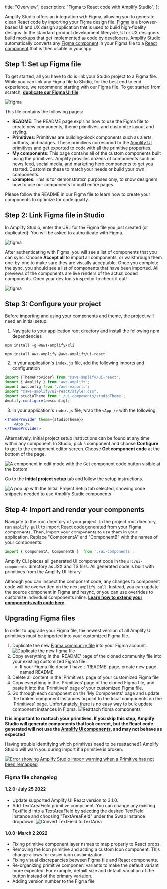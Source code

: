   title: "Overview",
  description: "Figma to React code with Amplify Studio",
};

Amplify Studio offers an integration with Figma, allowing you to generate clean React code by importing your Figma design file. [Figma](https://figma.com/) is a browser-based UI and UX design application that is used to build high-fidelity designs. In the standard product development lifecycle, UI or UX designers build mockups that get implemented as code by developers. Amplify Studio automatically converts any [Figma component](https://help.figma.com/hc/en-us/articles/360038662654-Guide-to-Components-in-Figma) in your Figma file to a [React component](https://reactjs.org/docs/components-and-props.html) that is then usable in your app.

## Step 1: Set up Figma file

To get started, all you have to do is link your Studio project to a Figma file. While you can link any Figma file to Studio, for the best end to end experience, we recommend starting with our Figma file. To get started from scratch, **[duplicate our Figma UI file](https://www.figma.com/community/file/1047600760128127424)**.

![figma](/images/console/ui-figma-file.png)

This file contains the following pages:

- **README**: The README page explains how to use the Figma file to create new components, theme primitives, and customize layout and styling.
- **Primitives**: Primitives are building-block components such as alerts, buttons, and badges. These primitives correspond to the [Amplify UI primitives](https://ui.docs.amplify.aws/react/components) and get exported to code with all the primitive properties.
- **My components**: This page contains all of the custom components built using the primitives. Amplify provides dozens of components such as news feed, social media, and marketing hero components to get you started. Customize these to match your needs or build your own components.
- **Examples**: This is for demonstration purposes only, to show designers how to use our components to build entire pages.

Please follow the README in our Figma file to learn how to create your components to optimize for code quality.

## Step 2: Link Figma file in Studio

In Amplify Studio, enter the URL for the Figma file you just created (or duplicated). You will be asked to authenticate with Figma.

![figma](/images/console/ui-figma-to-studio.png)

After authenticating with Figma, you will see a list of components that you can sync. Choose **Accept all** to import all components, or walkthrough them one-by-one to make sure they are visually acceptable. Once you complete the sync, you should see a list of components that have been imported. All previews of the components are live renders of the actual coded components. Open your dev tools inspector to check it out!

![figma](/images/console/ui-figma-sync.png)

## Step 3: Configure your project

Before importing and using your components and theme, the project will need an initial setup. 

1. Navigate to your application root directory and install the following npm dependencies

```
npm install -g @aws-amplify/cli
```

```
npm install aws-amplify @aws-amplify/ui-react
```

2. In your application's `index.js` file, add the following imports and configuration

```jsx
import {ThemeProvider} from "@aws-amplify/ui-react";
import { Amplify } from 'aws-amplify';
import awsconfig from './aws-exports';
import "@aws-amplify/ui-react/styles.css";
import studioTheme from './ui-components/studioTheme';
Amplify.configure(awsconfig);
```
3. In your application's `index.js` file, wrap the `<App />` with the following:

```jsx
<ThemeProvider theme={studioTheme}>
    <App />
</ThemeProvider>
```


Alternatively, initial project setup instructions can be found at any time within any component. In Studio, pick a component and choose **Configure** to get to the component editor screen. Choose **Get component code** at the bottom of the page.

![A component in edit mode with the Get component code button visible at the bottom](/images/studio/ui-setup1.png)

Go to the **Initial project setup** tab and follow the setup instructions.

![A pop up with the Initial Project Setup tab selected, showing code snippets needed to use Amplify Studio components](/images/studio/ui-setup2.png)

## Step 4: Import and render your components

Navigate to the root directory of your project. In the project root directory, run `amplify pull` to import React code generated from your Figma components. Then, import your components to use them in your application. Replace "ComponentA" and "ComponentB" with the names of your components:
```jsx
import { ComponentA, ComponentB }  from './ui-components';

```

Amplify CLI places all generated UI component code in the `src/ui-components` directory as JSX and TS files. All generated code is built with primitives from the Amplify UI library. 

Although you can inspect the component code, any changes to component code will be overwritten on the next `amplify pull`. Instead, you can update the source component in Figma and resync, or you can use overrides to customize individual components inline. **[Learn how to extend your components with code here](/console/uibuilder/override)**.



## Upgrading Figma files

In order to upgrade your Figma file, the newest version of all Amplify UI primitives must be imported into your customized Figma file.

1. Duplicate the new [Figma community file](https://www.figma.com/community/file/1047600760128127424) into your Figma account.
![Duplicate the new figma file](/images/console/ui-figma-file.png)
1. Copy everything in the 'README' page of the cloned community file into your existing customized Figma file
    * If your Figma file doesn't have a 'README' page, create new page named README
1. Delete all content in the 'Primitives' page of your customized Figma file
1. Copy everything in the 'Primitives' page of the cloned Figma file, and paste it into the 'Primitives' page of your customized Figma file.
1. Go through each component on the 'My Components' page and update the broken component instances to point to the local components on the 'Primitives' page. Unfortunately, there is no easy way to bulk update component instances in Figma.
![Reattach figma components](/images/console/figma-upgrade-reattach.gif)

**It is important to reattach your primitives. If you skip this step, Amplify Studio will generate components that look correct, but the React code generated will not use the [Amplify UI components](https://ui.docs.amplify.aws), and may not behave as expected**

<Callout info>

Having trouble identifying which primitives need to be reattached? Amplify Studio will warn you during import if a primitive is broken.

[![Error showing Amplify Studio import warning when a Primitive has not been remapped](/images/console/ui-figma-import-error.png)](/images/console/ui-figma-import-error.png)

</Callout>

### Figma file changelog

#### 1.2.0: July 25 2022

* Update supported Amplify UI React version to 3.1.0.
* Add TextAreaField primitive component. You can change any existing TextField into a TextAreaField by selecting the desired TextField instance and choosing "TextAreaField" under the Swap Instance dropdown.
![Convert TextField to TextArea](/images/console/ui-figma-textfield-to-textarea.gif)

#### 1.0.0: March 2 2022

* Fixing primitive component layer names to map properly to React props.
* Removing the Icon primitive and adding a custom Icon component. This change allows for easier icon customization.
* Fixing visual discrepancies between Figma file and React components.
* Re-organizing primitive component variants to make the default variant more expected. For example, default size and default variation of the button instead of the primary variation.
* Adding version number to the Figma file
